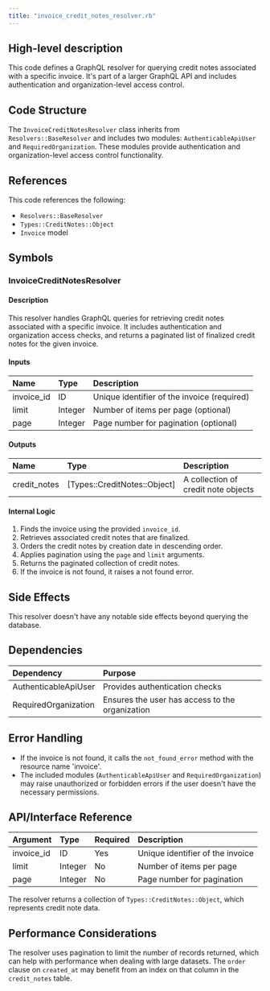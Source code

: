 ```yaml
---
title: "invoice_credit_notes_resolver.rb"
---
```


## High-level description
This code defines a GraphQL resolver for querying credit notes associated with a specific invoice. It's part of a larger GraphQL API and includes authentication and organization-level access control.

## Code Structure
The `InvoiceCreditNotesResolver` class inherits from `Resolvers::BaseResolver` and includes two modules: `AuthenticableApiUser` and `RequiredOrganization`. These modules provide authentication and organization-level access control functionality.

## References
This code references the following:
- `Resolvers::BaseResolver`
- `Types::CreditNotes::Object`
- `Invoice` model

## Symbols

### InvoiceCreditNotesResolver
#### Description
This resolver handles GraphQL queries for retrieving credit notes associated with a specific invoice. It includes authentication and organization access checks, and returns a paginated list of finalized credit notes for the given invoice.

#### Inputs
| Name | Type | Description |
|:-----|:-----|:------------|
| invoice_id | ID | Unique identifier of the invoice (required) |
| limit | Integer | Number of items per page (optional) |
| page | Integer | Page number for pagination (optional) |

#### Outputs
| Name | Type | Description |
|:-----|:-----|:------------|
| credit_notes | [Types::CreditNotes::Object] | A collection of credit note objects |

#### Internal Logic
1. Finds the invoice using the provided `invoice_id`.
2. Retrieves associated credit notes that are finalized.
3. Orders the credit notes by creation date in descending order.
4. Applies pagination using the `page` and `limit` arguments.
5. Returns the paginated collection of credit notes.
6. If the invoice is not found, it raises a not found error.

## Side Effects
This resolver doesn't have any notable side effects beyond querying the database.

## Dependencies
| Dependency | Purpose |
|:-----------|:--------|
| AuthenticableApiUser | Provides authentication checks |
| RequiredOrganization | Ensures the user has access to the organization |

## Error Handling
- If the invoice is not found, it calls the `not_found_error` method with the resource name 'invoice'.
- The included modules (`AuthenticableApiUser` and `RequiredOrganization`) may raise unauthorized or forbidden errors if the user doesn't have the necessary permissions.

## API/Interface Reference
| Argument | Type | Required | Description |
|:---------|:-----|:---------|:------------|
| invoice_id | ID | Yes | Unique identifier of the invoice |
| limit | Integer | No | Number of items per page |
| page | Integer | No | Page number for pagination |

The resolver returns a collection of `Types::CreditNotes::Object`, which represents credit note data.

## Performance Considerations
The resolver uses pagination to limit the number of records returned, which can help with performance when dealing with large datasets. The `order` clause on `created_at` may benefit from an index on that column in the `credit_notes` table.
